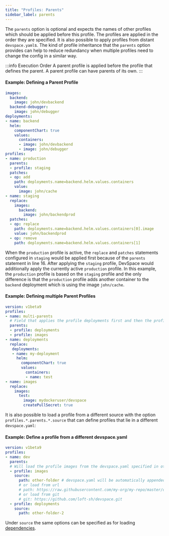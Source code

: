 ```yaml
---
title: "Profiles: Parents"
sidebar_label: parents
---
```



The `parents` option is optional and expects the names of other profiles which should be applied before this profile.
The profiles are applied in the order they are specified. It is also possible to apply profiles from distant `devspace.yaml`s. 
The kind of profile inheritance that the `parents` option provides can help to reduce redundancy when multiple profiles need to change the config in a similar way.

:::info Execution Order
A parent profile is applied before the profile that defines the parent. A parent profile can have parents of its own.
:::

#### Example: Defining a Parent Profile
```yaml {16-17}
images:
  backend:
    image: john/devbackend
  backend-debugger:
    image: john/debugger
deployments:
- name: backend
  helm:
    componentChart: true
    values:
      containers:
      - image: john/devbackend
      - image: john/debugger
profiles:
- name: production
  parents: 
  - profile: staging
  patches:
  - op: add
    path: deployments.name=backend.helm.values.containers
    value:
      image: john/cache
- name: staging
  replace:
    images:
      backend:
        image: john/backendprod
  patches:
  - op: replace
    path: deployments.name=backend.helm.values.containers[0].image
    value: john/backendprod
  - op: remove
    path: deployments.name=backend.helm.values.containers[1]
```
When the `production` profile is active, the `replace` and `patches` statements configured in `staging` would be applied first because of the `parents` statement in line 16. After applying the `staging` profile, DevSpace would additionally apply the currently active `production` profile. In this example, the `production` profile is based on the `staging` profile and the only difference is that the `production` profile adds another container to the `backend` deployment which is using the image `john/cache`.

#### Example: Defining multiple Parent Profiles
```yaml
version: v1beta9
profiles:
- name: multi-parents
  # Field that applies the profile deployments first and then the profile images
  parents:
  - profile: deployments
  - profile: images
- name: deployments
  replace:
   deployments:
   - name: my-deployment
     helm:
       componentChart: true
       values:
         containers:
         - name: test
- name: images
  replace:
    images:
      test:
        image: mydockeruser/devspace
        createPullSecret: true
```


It is also possible to load a profile from a different source with the option `profiles.*.parents.*.source` that can define profiles that lie in a different `devspace.yaml`:

#### Example: Define a profile from a different devspace.yaml
```yaml
version: v1beta9
profiles:
- name: dev
  parents:
  # Will load the profile images from the devspace.yaml specified in other-folder/devspace.yaml
  - profile: images
    source:
      path: other-folder # devspace.yaml will be automatically appended to the path (same syntax as with dependencies)
      # or load from url
      # path: https://raw.githubusercontent.com/my-org/my-repo/master/devspace.yaml
      # or load from git
      # git: https://github.com/loft-sh/devspace.git 
  - profile: deployments
    source:
      path: other-folder-2
```

Under `source` the same options can be specified as for loading [dependencies](../../configuration/dependencies/basics.mdx). 

<FragmentApplyMultiple />
